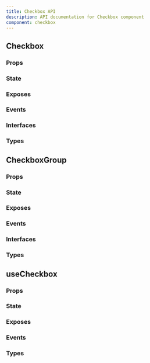 ```yaml
---
title: Checkbox API
description: API documentation for Checkbox component
component: checkbox
---
```


## Checkbox

### Props

<DocTable name="Checkbox" category="api" type="props" />

### State

<DocTable name="Checkbox" category="api" type="state" />

### Exposes

<DocTable name="Checkbox" category="api" type="exposes" />

### Events

<DocTable name="Checkbox" category="api" type="events" />

### Interfaces

<DocTable name="Checkbox" category="api" type="interfaces" />

### Types

<DocTable name="Checkbox" category="api" type="types" />

## CheckboxGroup

### Props

<DocTable name="CheckboxGroup" category="api" type="props" />

### State

<DocTable name="CheckboxGroup" category="api" type="state" />

### Exposes

<DocTable name="CheckboxGroup" category="api" type="exposes" />

### Events

<DocTable name="CheckboxGroup" category="api" type="events" />

### Interfaces

<DocTable name="CheckboxGroup" category="api" type="interfaces" />

### Types

<DocTable name="CheckboxGroup" category="api" type="types" />

## useCheckbox

### Props

<DocTable name="useCheckbox" category="api" type="props" />

### State

<DocTable name="useCheckbox" category="api" type="state" />

### Exposes

<DocTable name="useCheckbox" category="api" type="exposes" />

### Events

<DocTable name="useCheckbox" category="api" type="events" />

### Types

<DocTable name="useCheckbox" category="api" type="types" />
